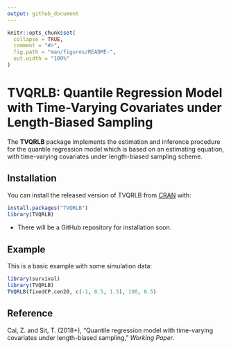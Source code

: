 ```yaml
---
output: github_document
---
```


```r
knitr::opts_chunk$set(
  collapse = TRUE,
  comment = "#>",
  fig.path = "man/figures/README-",
  out.width = "100%"
)
```
# TVQRLB: Quantile Regression Model with Time-Varying Covariates under Length-Biased Sampling

The __TVQRLB__ package implements the estimation and inference procedure for the quantile regression model 
which is based on an estimating equation, with time-varying covariates under length-biased 
sampling scheme.

## Installation

You can install the released version of TVQRLB from [CRAN](https://CRAN.R-project.org) with:

```r
install.packages("TVQRLB")
library(TVQRLB)
```

* There will be a GitHub repository for installation soon.

## Example

This is a basic example with some simulation data:

```r
library(survival)
library(TVQRLB)
TVQRLB(fixedCP.cen20, c(-1, 0.5, 1.5), 100, 0.5)
```

## Reference

Cai, Z. and Sit, T. (2018+), "Quantile regression model with time-varying covariates under length-biased sampling," 
*Working Paper*.

